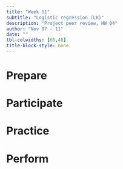 ```yaml
---
title: "Week 11"
subtitle: "Logistic regression (LR)"
description: "Project peer review, HW 04"
author: "Nov 07 - 11"
date: ""
tbl-colwidths: [60,40]
title-block-style: none
---
```


# Prepare

# Participate

# Practice

# Perform
